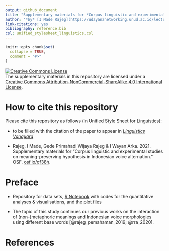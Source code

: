 ```yaml
---
output: github_document
title: "Supplementary materials for *Corpus linguistic and experimental studies on meaning-preserving hypothesis in Indonesian voice alternation*"
author: '*by* [I Made Rajeg](https://udayananetworking.unud.ac.id/lecturer/1817-i-made-rajeg) <a itemprop="sameAs" content="https://orcid.org/0000-0001-8989-0203" href="https://orcid.org/0000-0001-8989-0203" target="orcid.widget" rel="noopener noreferrer" style="vertical-align:top;"><img src="https://orcid.org/sites/default/files/images/orcid_16x16.png" style="width:1em;margin-right:.5em;" alt="ORCID iD icon"></a>, [Gede Primahadi Wijaya Rajeg](https://udayananetworking.unud.ac.id/lecturer/880-gede-primahadi-wijaya-rajeg) <a itemprop="sameAs" content="https://orcid.org/0000-0002-2047-8621" href="https://orcid.org/0000-0002-2047-8621" target="orcid.widget" rel="noopener noreferrer" style="vertical-align:top;"><img src="https://orcid.org/sites/default/files/images/orcid_16x16.png" style="width:1em;margin-right:.5em;" alt="ORCID iD icon"></a>, [I Wayan Arka](https://researchers.anu.edu.au/researchers/arka-iww) <a itemprop="sameAs" content="https://orcid.org/0000-0002-2819-6186" href="https://orcid.org/0000-0002-2819-6186" target="orcid.widget" rel="noopener noreferrer" style="vertical-align:top;"><img src="https://orcid.org/sites/default/files/images/orcid_16x16.png" style="width:1em;margin-right:.5em;" alt="ORCID iD icon"></a>'
link-citations: yes
bibliography: reference.bib
csl: unified_stylesheet_linguistics.csl
---
```


<!-- README.md is generated from README.Rmd. Please edit that file -->

```r
knitr::opts_chunk$set(
  collapse = TRUE,
  comment = "#>"
)
```


<a rel="license" href="http://creativecommons.org/licenses/by-nc-sa/4.0/"><img alt="Creative Commons License" style="border-width:0" src="https://i.creativecommons.org/l/by-nc-sa/4.0/88x31.png" /></a><br />The supplementary materials in this repository are licensed under a <a rel="license" href="http://creativecommons.org/licenses/by-nc-sa/4.0/">Creative Commons Attribution-NonCommercial-ShareAlike 4.0 International License</a>.

<!-- badges: start -->
<!-- badges: end -->

# How to cite this repository

Please cite this repository as follows (in Unified Style Sheet for Linguistics):

- to be filled with the citation of the paper to appear in [*Linguistics Vanguard*](https://www.degruyter.com/journal/key/LINGVAN/html)

- Rajeg, I Made, Gede Primahadi Wijaya Rajeg & I Wayan Arka. 2021. Supplementary materials for “Corpus linguistic and experimental studies on meaning-preserving hypothesis in Indonesian voice alternation.” OSF. [osf.io/qf38h](https://osf.io/qf38h/).

# Preface

- Repository for data sets, [R Notebook](https://github.com/gederajeg/lingvan-voice/blob/main/imr_gpwr_wa_lingvang_revision_codes.Rmd) with codes for the quantitative analyses & visualisations, and the [plot files](https://github.com/gederajeg/lingvan-voice/tree/main/figs)

- The topic of this study continues our previous works on the interaction of (non-)metaphoric meanings and Indonesian voice morphologies using different base words [@rajeg_pemahaman_2019; @rra_2020].

# References
